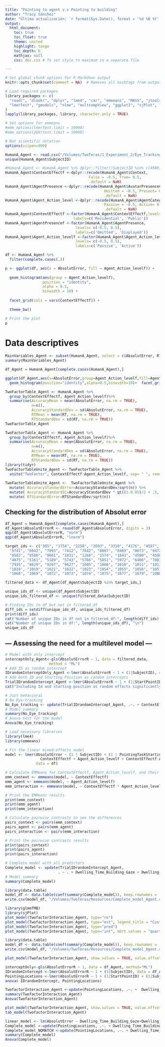 ```yaml
---
title: "Pointing to agent v.s Pointing to building"
author: "Tracy Sánchez"
date: "Última actualización: `r format(Sys.Date(), format = '%d %B %Y')`" 
output:
  html_document:
    toc: true
    toc_float: true
    theme: united
    highlight: tango
    toc_depth: 6
    mathjax: null
    css: doc.css # To set style to maximum in a separate file

---
```



```r
# Set global chunk options for R Markdown output
knitr::opts_chunk$set(comment = NA)  # Removes all hashtags from output in HTML 

# Load required packages
library_packages <- c(
  "readr", "dlookr", "dplyr", "lme4", "car", "emmeans", "MASS", "jtools", 
  "lmerTest", "gmodels", "nlme", "multcompView", "ggplot2", "sjPlot", "sjstats"
)
lapply(library_packages, library, character.only = TRUE)

# Set options for emmeans
#emm_options(lmerTest.limit = 10000)
#emm_options(pbkrtest.limit = 10000)

# Not scientific notation
options(scipen=999)
```



```r
HumanA_Agent <- read.csv("/Volumes/TwoTeras/1_Experiment_2/Eye_Tracking/Pre_processed/Data_Sets/AgentData_Fixations_Wide.csv", sep =",")
unique(HumanA_Agent$SubjectID)
```

```r
#HumanA_Agent <- HumanA_Agent %>% dplyr::filter(!SubjectID %in% c(4580, 3540))
HumanA_Agent$ContextEffectf <-dplyr::recode(HumanA_Agent$Context, 
                                      False = -0.5, True= 0.5,
                                      .default = NaN)
HumanA_Agent$AgentPresence <-dplyr::recode(HumanA_Agent$AvatarPresenceCategory,
                                             Omitted = -0.5, Present= 0.5,
                                             .default = NaN)
HumanA_Agent$Agent_Action_level <-dplyr::recode(HumanA_Agent$AgentCategory,
                                             Passive = -0.5, Active= 0.5,
                                             .default = NaN)
HumanA_Agent$ContextEffectf <-factor(HumanA_Agent$ContextEffectf,levels= c(-0.5, 0.5), 
                               labels=c('Residential', 'Public')) 
HumanA_Agent$AgentPresencef <-factor(HumanA_Agent$AgentPresence,
                                levels= c(-0.5, 0.5), 
                                labels=c('Omitted', 'Displayed'))
HumanA_Agent$Agent_Action_levelf <-factor(HumanA_Agent$Agent_Action_level,
                                levels= c(-0.5, 0.5), 
                                labels=c('Passive', 'Active'))

```

```r
df <- HumanA_Agent %>% 
  filter(complete.cases(.))

p <- ggplot(df, aes(x = AbsolutError, fill = Agent_Action_levelf)) +
  
  geom_histogram(aes(group = Agent_Action_levelf), 
                 position = "identity", 
                 alpha = 0.5, 
                 binwidth = 10) +
  
  facet_grid(cols = vars(ContextEffectf)) +
  
  theme_bw()

# Print the plot
p
```

# Data descriptives
```r
MainVariables_Agent <- subset(HumanA_Agent, select = c(AbsolutError, RT))
summary(MainVariables_Agent)
```


```r
df_Agent = HumanA_Agent[complete.cases(HumanA_Agent),]

ggplot(df_Agent,aes(x=AbsolutError,group=Agent_Action_levelf,fill=Agent_Action_levelf))+
  geom_histogram(position="identity",alpha=0.5,binwidth=10)+  facet_grid(cols = vars(ContextEffectf))+theme_bw()
```
```r
TwoFactorTable_Agent <- HumanA_Agent %>% 
  group_by(ContextEffectf, Agent_Action_levelf)%>%
  summarise(AccuracyMean = mean(AbsolutError, na.rm = TRUE),
            n=n(),
            AccuracyStandardDev = sd(AbsolutError, na.rm = TRUE),
            RTMean = mean(RT, na.rm = TRUE),
            RTStandardDev = sd(RT, na.rm = TRUE))
TwoFactorTable_Agent
```

```r

TwoFactorTable_Agent <- HumanA_Agent %>% 
  group_by(ContextEffectf, Agent_Action_levelf)%>%
  summarise(AccuracyMean = mean(AbsolutError, na.rm = TRUE),
            n=n(),
            AccuracyStandardDev = sd(AbsolutError, na.rm = TRUE),
            RTMean = mean(RT, na.rm = TRUE),
            RTStandardDev = sd(RT, na.rm = TRUE))
library(tidyr)
TwoFactorTableUnite_Agent <- TwoFactorTable_Agent %>%
  unite("TwoFactor", ContextEffectf:Agent_Action_levelf, sep= " ", remove = F)
  
TwoFactorTableUnite_Agent <-  TwoFactorTableUnite_Agent %>%
  mutate( AccuracyStandardError=AccuracyStandardDev/sqrt(n)) %>%  
  mutate( AccuracyStandardIC=AccuracyStandardDev * qt((1-0.05)/2 + .5, n-1)) %>%
  mutate( RTStandardError=RTStandardDev/sqrt(n)) 
```


## Checking for the distribution of Absolut error
```r
df_Agent = HumanA_Agent[complete.cases(HumanA_Agent),]
df_Agent$AbsolutErrorR <- round(df_Agent$AbsolutError, digits = 3)
qqp(df_Agent$AbsolutErrorR, "norm")
qqp(df_Agent$AbsolutErrorR, "lnorm")

```
```r
target_ids <- c("365", "1754", "2258", "2693", "3310", "4176", "4597", "4796", "4917", 
  "5741", "6642", "7093", "7412", "7842", "8007", "8469", "8673", "9472", 
  "9502", "9586", "9601", "1031", "1268", "1574", "1843", "4580", "4598", "4847", 
  "4875", "5161", "5189", "5743", "5766", "5851", "5972", "6406", "7081", "7823", 
  "7935", "8629", "9297", "9627", "1005", "1008", "1010", "1011", "1013", "1017", 
  "1018", "1019", "1021", "1022", "1023", "1054", "1055", "1056", "1057", "1058", 
  "1068", "1069", "1072", "1073", "1074", "1075", "1077", "1079", "1080")

filtered_data <- df_Agent[df_Agent$SubjectID %in% target_ids,]

unique_ids_df <- unique(df_Agent$SubjectID)
unique_ids_filtered_df <- unique(filtered_data$SubjectID)

# Finding IDs in df but not in filtered_df
diff_ids = setdiff(unique_ids_df, unique_ids_filtered_df)
print(diff_ids)
cat("Number of unique IDs in df not in filtered_df:", length(diff_ids), "\n")
cat("Number of unique IDs in df:", length(unique_ids_df), "\n")
unique_ids_df
```


## --- Assessing the need for a multilevel model ---


```r
# Model with only intercept
interceptOnly_Agent<-gls(AbsolutErrorR ~ 1, data = filtered_data, 
                    method = "ML")
# Add ID as random intercept
IDrandomInterceptOnly_Agent <-lmer(AbsolutErrorR ~ 1 + (1|SubjectID), data = filtered_data)
# Add both ID and Starting Position as random intercepts
TrialIDrandomIntercept_Agent <-lmer(AbsolutErrorR ~ 1 + (1|StartPointID) + (1|SubjectID), data = filtered_data)
cat("Including Id and starting position as random effects significantly improves the fit of the model\n")
```

```r
# Just behavioral
# No Eye-tracking
No_Eye_tracking <- update(TrialIDrandomIntercept_Agent, .~. + ContextEffectf*Agent_Action_levelf )
# Model summary
summary(No_Eye_tracking)
# Anova test for the model
Anova(No_Eye_tracking)
```
```r
# Load necessary libraries
library(lme4)
library(emmeans)

# Fit the linear mixed-effects model
model <- lmer(AbsolutError ~ (1 | SubjectID) + (1 | PointingTaskStartingLocations) + 
                ContextEffectf + Agent_Action_levelf + ContextEffectf:Agent_Action_levelf, 
              data = df)

# Calculate EMMeans for ContextEffectf, Agent_Action_levelf, and their interaction
emm_context <- emmeans(model, ~ ContextEffectf)
emm_agent <- emmeans(model, ~ Agent_Action_levelf)
emm_interaction <- emmeans(model, ~ ContextEffectf * Agent_Action_levelf)

# Print the EMMeans results
print(emm_context)
print(emm_agent)
print(emm_interaction)

# Calculate pairwise contrasts to see the differences
pairs_context <- pairs(emm_context)
pairs_agent <- pairs(emm_agent)
pairs_interaction <- pairs(emm_interaction)

# Print the pairwise contrasts results
print(pairs_context)
print(pairs_agent)
print(pairs_interaction)
```



```r
# Complete model with all predictors
Complete_model <- update(TrialIDrandomIntercept_Agent, 
                        . ~ . + Dwelling_Time_Building_Gaze + Dwelling_Time_Agent_Gaze +   ContextEffectf*Agent_Action_levelf)
# Model summary
summary(Complete_model)
```
```r
library(data.table)
model_df <- data.table(coef(summary(Complete_model)), keep.rownames = 'term')
write.csv(model_df, "/Volumes/TwoTeras/Resources/Complete_model_Agent.csv")
```





```r
library(glmmTMB)
library(sjPlot)
plot_model(TwofactorInteraction_Agent, type="re")
plot_model(TwofactorInteraction_Agent, type="est", legend_title = "Custom Legend Title")
plot_model(TwofactorInteraction_Agent, type="pred")
plot_model(TwofactorInteraction_Agent, type="int", mdrt.values = "quart")
```
```r
library(data.table)
model_df <- data.table(coef(summary(Complete_model)), keep.rownames = 'term')
write.csv(model_df, "/Volumes/TwoTeras/Resources/Complete_model_Agent.csv")
```


```r
plot_model(TwofactorInteraction_Agent, show.values = TRUE, value.offset = .3, axis.labels = c("Location * Agent category","Agent category (Active vs Passive)","Location (Public vs. Residential) ", "Agent presence on the task stimuli"), title = "LMM predictor estimates for response time", colors="bw",  vline.color = "red")
```

```r
interceptOnly<-gls(AbsolutErrorR ~ 1, data = df_Agent, method="ML")
IDrandomIntercept <-lmer(AbsolutErrorR ~ 1 + (1|SubjectID), data = df_Agent)
PointingLocations <-lmer(AbsolutErrorR ~ 1 + (1|StartPointID) + (1|SubjectID), data = df_Agent)
anova( IDrandomIntercept, PointingLocations)
```

```r
TwofactorInteraction_Agent <-update(PointingLocations, .~. +  Dwelling_Time_Building_Gaze+Dwelling_Time_Agent_Gaze)
summary(TwofactorInteraction_Agent)
Anova(TwofactorInteraction_Agent)
```

```r
plot_model(TwofactorInteraction_Agent, show.values = TRUE, value.offset = .3, colors="bw",  vline.color = "red")
tab_model(TwofactorInteraction_Agent)
```

```r
linear_model <- lm(AbsolutError ~ Dwelling_Time_Building_Gaze+Dwelling_Time_Agent_Gaze + ContextEffectf*Agent_Action_levelf, data=df_Agent)
Complete_model <-update(PointingLocations, .~. + Dwelling_Time_Building_Gaze+Dwelling_Time_Agent_Gaze + ContextEffectf*Agent_Action_levelf)
Complete_model_NOMATCH <-update(PointingLocations, .~. + Dwelling_Time_Building_Gaze+Dwelling_Time_Agent_Gaze + ContextEffectf*Agent_Action_levelf)
summary(Complete_model)
Anova(Complete_model)
```
